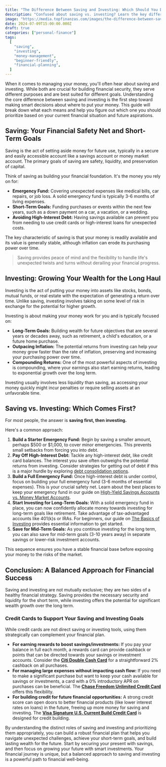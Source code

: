 ```yaml
---
title: "The Difference Between Saving and Investing: Which Should You Do First?"
description: "Confused about saving vs. investing? Learn the key differences and discover which strategy is right for your financial goals, whether short-term or long-term."
image: "https://media.topfinanzas.com/images/the-difference-between-saving-and-investing-which-should-you-do-first.webp"
date: 2024-07-09T15:00:00.000Z
draft: true
categories: ["personal-finance"]
tags:
  [
    "saving",
    "investing",
    "money-management",
    "beginner-friendly",
    "financial-planning",
  ]
---
```


When it comes to managing your money, you'll often hear about saving and investing. While both are crucial for building financial security, they serve different purposes and are best suited for different goals. Understanding the core difference between saving and investing is the first step toward making smart decisions about where to put your money. This guide will break down what each means and help you figure out which one you should prioritize based on your current financial situation and future aspirations.

## Saving: Your Financial Safety Net and Short-Term Goals

Saving is the act of setting aside money for future use, typically in a secure and easily accessible account like a savings account or money market account. The primary goals of saving are safety, liquidity, and preservation of capital.

Think of saving as building your financial foundation. It's the money you rely on for:

- **Emergency Fund:** Covering unexpected expenses like medical bills, car repairs, or job loss. A solid emergency fund is typically 3-6 months of living expenses.
- **Short-Term Goals:** Funding purchases or events within the next few years, such as a down payment on a car, a vacation, or a wedding.
- **Avoiding High-Interest Debt:** Having savings available can prevent you from needing to use credit cards or high-interest loans for unexpected costs.

The key characteristic of saving is that your money is readily available and its value is generally stable, although inflation can erode its purchasing power over time.

> Saving provides peace of mind and the flexibility to handle life's unexpected twists and turns without derailing your financial progress.

## Investing: Growing Your Wealth for the Long Haul

Investing is the act of putting your money into assets like stocks, bonds, mutual funds, or real estate with the expectation of generating a return over time. Unlike saving, investing involves taking on some level of risk in exchange for the potential for higher growth.

Investing is about making your money work for you and is typically focused on:

- **Long-Term Goals:** Building wealth for future objectives that are several years or decades away, such as retirement, a child's education, or a future home purchase.
- **Outpacing Inflation:** The potential returns from investing can help your money grow faster than the rate of inflation, preserving and increasing your purchasing power over time.
- **Compounding Returns:** One of the most powerful aspects of investing is compounding, where your earnings also start earning returns, leading to exponential growth over the long term.

Investing usually involves less liquidity than saving, as accessing your money quickly might incur penalties or require selling assets at an unfavorable time.

## Saving vs. Investing: Which Comes First?

For most people, the answer is **saving first, then investing.**

Here's a common approach:

1. **Build a Starter Emergency Fund:** Begin by saving a smaller amount, perhaps $500 or $1,000, to cover minor emergencies. This prevents small setbacks from forcing you into debt.
2. **Pay Off High-Interest Debt:** Tackle any high-interest debt, like credit card balances. The interest you save often outweighs the potential returns from investing. Consider strategies for getting out of debt if this is a major hurdle by exploring [debt consolidation options](/personal-finance/should-you-consolidate-debt-comparing-balance-transfers-personal-loans-and-helocs).
3. **Build a Full Emergency Fund:** Once high-interest debt is under control, focus on building your full emergency fund (3-6 months of essential expenses). This is your crucial safety net. Learn about the best places to keep your emergency fund in our guide on [High-Yield Savings Accounts vs. Money Market Accounts](/personal-finance/high-yield-savings-accounts-vs-money-market-accounts-where-to-keep-your-emergency-fund).
4. **Start Investing for Long-Term Goals:** With a solid emergency fund in place, you can now confidently allocate money towards investing for long-term goals like retirement. Take advantage of tax-advantaged accounts like 401(k)s or IRAs. For beginners, our guide on [The Basics of Investing](/personal-finance/the-basics-of-investing-how-to-get-started-without-being-an-expert) provides essential information to get started.
5. **Save for Mid-Term Goals:** As you continue investing for the long term, you can also save for mid-term goals (3-10 years away) in separate savings or lower-risk investment accounts.

This sequence ensures you have a stable financial base before exposing your money to the risks of the market.

## Conclusion: A Balanced Approach for Financial Success

Saving and investing are not mutually exclusive; they are two sides of a healthy financial strategy. Saving provides the necessary security and liquidity for the short term, while investing offers the potential for significant wealth growth over the long term.

<AdZone id="us_site_4" />

### Credit Cards to Support Your Saving and Investing Goals

While credit cards are not direct saving or investing tools, using them strategically can complement your financial plan.

- **For earning rewards to boost savings/investments:** If you pay your balance in full each month, a rewards card can provide cashback or points that can be directed towards your savings or investment accounts. Consider the [**Citi Double Cash Card**](/financial-solutions/citi-double-cash-credit-card-benefits) for a straightforward 2% cashback on all purchases.
- **For managing large expenses without impacting cash flow:** If you need to make a significant purchase but want to keep your cash available for savings or investments, a card with a 0% introductory APR on purchases can be beneficial. The [**Chase Freedom Unlimited Credit Card**](/financial-solutions/chase-freedom-unlimited-credit-card-benefits) offers this flexibility.
- **For building credit for future financial opportunities:** A strong credit score can open doors to better financial products (like lower interest rates on loans) in the future, freeing up more money for saving and investing. The [**Visa Signature U.S. Current Build Credit Card**](/financial-solutions/visa-signature-us-current-build-credit-card-benefits) is designed for credit building.

By understanding the distinct roles of saving and investing and prioritizing them appropriately, you can build a robust financial plan that helps you navigate unexpected challenges, achieve your short-term goals, and build lasting wealth for the future. Start by securing your present with savings, and then focus on growing your future with smart investments. Your financial journey is unique, but a balanced approach to saving and investing is a powerful path to financial well-being.
